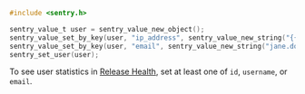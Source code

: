 ```c
#include <sentry.h>

sentry_value_t user = sentry_value_new_object();
sentry_value_set_by_key(user, "ip_address", sentry_value_new_string("{{auto}}"));
sentry_value_set_by_key(user, "email", sentry_value_new_string("jane.doe@example.com"));
sentry_set_user(user);
```

<Note>

To see user statistics in [Release Health](/platforms/native/configuration/releases/#release-health), set at least one of `id`, `username`, or `email`.

</Note>
